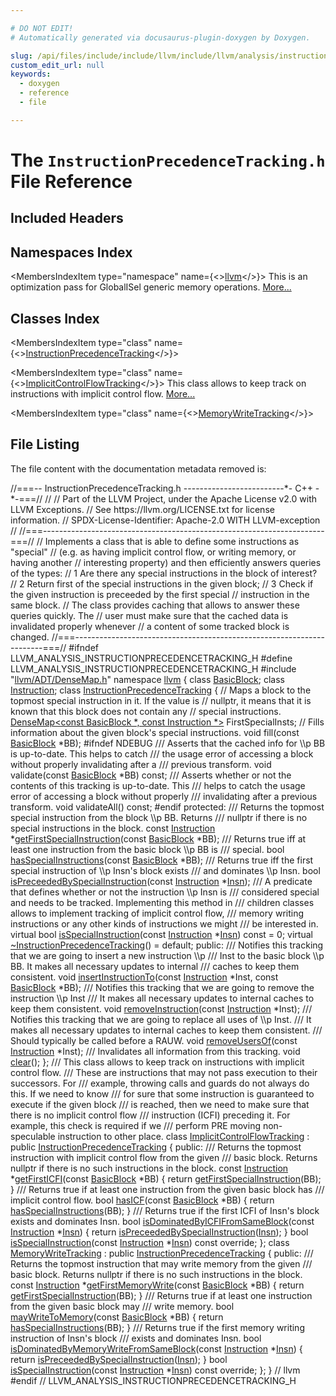 ```yaml
---

# DO NOT EDIT!
# Automatically generated via docusaurus-plugin-doxygen by Doxygen.

slug: /api/files/include/include/llvm/include/llvm/analysis/instructionprecedencetracking-h
custom_edit_url: null
keywords:
  - doxygen
  - reference
  - file

---
```





# The `InstructionPrecedenceTracking.h` File Reference

<DoxygenPage pluginConfig={pluginConfig}>



## Included Headers

<IncludesList>
<IncludesListItem
  filePath="llvm/ADT/DenseMap.h"
  permalink="/docs/api/files/include/include/llvm/include/llvm/adt/densemap-h"
  isLocal="true" />
</IncludesList>

## Namespaces Index

<MembersIndex>

<MembersIndexItem
  type="namespace"
  name={<><a href="/docs/api/namespaces/llvm">llvm</a></>}>
This is an optimization pass for GlobalISel generic memory operations. <a href="/docs/api/namespaces/llvm/#details">More...</a>
</MembersIndexItem>

</MembersIndex>

## Classes Index

<MembersIndex>

<MembersIndexItem
  type="class"
  name={<><a href="/docs/api/classes/llvm/instructionprecedencetracking">InstructionPrecedenceTracking</a></>}>
</MembersIndexItem>

<MembersIndexItem
  type="class"
  name={<><a href="/docs/api/classes/llvm/implicitcontrolflowtracking">ImplicitControlFlowTracking</a></>}>
This class allows to keep track on instructions with implicit control flow. <a href="/docs/api/classes/llvm/implicitcontrolflowtracking/#details">More...</a>
</MembersIndexItem>

<MembersIndexItem
  type="class"
  name={<><a href="/docs/api/classes/llvm/memorywritetracking">MemoryWriteTracking</a></>}>
</MembersIndexItem>

</MembersIndex>


## File Listing

The file content with the documentation metadata removed is:

<ProgramListing>

<Link id="l00001" /><CodeLine lineNumber="1"><span class="doxyHighlightComment">//===-- InstructionPrecedenceTracking.h -------------------------&#42;- C++ -&#42;-===//</span></CodeLine>
<Link id="l00002" /><CodeLine lineNumber="2"><span class="doxyHighlightComment">//</span></CodeLine>
<Link id="l00003" /><CodeLine lineNumber="3"><span class="doxyHighlightComment">// Part of the LLVM Project, under the Apache License v2.0 with LLVM Exceptions.</span></CodeLine>
<Link id="l00004" /><CodeLine lineNumber="4"><span class="doxyHighlightComment">// See https://llvm.org/LICENSE.txt for license information.</span></CodeLine>
<Link id="l00005" /><CodeLine lineNumber="5"><span class="doxyHighlightComment">// SPDX-License-Identifier: Apache-2.0 WITH LLVM-exception</span></CodeLine>
<Link id="l00006" /><CodeLine lineNumber="6"><span class="doxyHighlightComment">//</span></CodeLine>
<Link id="l00007" /><CodeLine lineNumber="7"><span class="doxyHighlightComment">//===----------------------------------------------------------------------===//</span></CodeLine>
<Link id="l00008" /><CodeLine lineNumber="8"><span class="doxyHighlightComment">// Implements a class that is able to define some instructions as &quot;special&quot;</span></CodeLine>
<Link id="l00009" /><CodeLine lineNumber="9"><span class="doxyHighlightComment">// (e.g. as having implicit control flow, or writing memory, or having another</span></CodeLine>
<Link id="l00010" /><CodeLine lineNumber="10"><span class="doxyHighlightComment">// interesting property) and then efficiently answers queries of the types:</span></CodeLine>
<Link id="l00011" /><CodeLine lineNumber="11"><span class="doxyHighlightComment">// 1 Are there any special instructions in the block of interest?</span></CodeLine>
<Link id="l00012" /><CodeLine lineNumber="12"><span class="doxyHighlightComment">// 2 Return first of the special instructions in the given block;</span></CodeLine>
<Link id="l00013" /><CodeLine lineNumber="13"><span class="doxyHighlightComment">// 3 Check if the given instruction is preceeded by the first special</span></CodeLine>
<Link id="l00014" /><CodeLine lineNumber="14"><span class="doxyHighlightComment">//    instruction in the same block.</span></CodeLine>
<Link id="l00015" /><CodeLine lineNumber="15"><span class="doxyHighlightComment">// The class provides caching that allows to answer these queries quickly. The</span></CodeLine>
<Link id="l00016" /><CodeLine lineNumber="16"><span class="doxyHighlightComment">// user must make sure that the cached data is invalidated properly whenever</span></CodeLine>
<Link id="l00017" /><CodeLine lineNumber="17"><span class="doxyHighlightComment">// a content of some tracked block is changed.</span></CodeLine>
<Link id="l00018" /><CodeLine lineNumber="18"><span class="doxyHighlightComment">//===----------------------------------------------------------------------===//</span></CodeLine>
<Link id="l00019" /><CodeLine lineNumber="19"></CodeLine>
<Link id="l00020" /><CodeLine lineNumber="20"><span class="doxyHighlightPreprocessor">#ifndef LLVM&#95;ANALYSIS&#95;INSTRUCTIONPRECEDENCETRACKING&#95;H</span></CodeLine>
<Link id="l00021" /><CodeLine lineNumber="21"><span class="doxyHighlightPreprocessor">#define LLVM&#95;ANALYSIS&#95;INSTRUCTIONPRECEDENCETRACKING&#95;H</span></CodeLine>
<Link id="l00022" /><CodeLine lineNumber="22"></CodeLine>
<Link id="l00023" /><CodeLine lineNumber="23"><span class="doxyHighlightPreprocessor">#include &quot;<a href="/docs/api/files/include/include/llvm/include/llvm/adt/densemap-h">llvm/ADT/DenseMap.h</a>&quot;</span></CodeLine>
<Link id="l00024" /><CodeLine lineNumber="24"></CodeLine>
<Link id="l00025" /><CodeLine lineNumber="25"><span class="doxyHighlightKeyword">namespace </span><span class="doxyHighlight"><a href="/docs/api/namespaces/llvm">llvm</a> &#123;</span></CodeLine>
<Link id="l00026" /><CodeLine lineNumber="26"></CodeLine>
<Link id="l00027" /><CodeLine lineNumber="27"><span class="doxyHighlightKeyword">class </span><span class="doxyHighlight"><a href="/docs/api/classes/llvm/basicblock">BasicBlock</a>;</span></CodeLine>
<Link id="l00028" /><CodeLine lineNumber="28"><span class="doxyHighlightKeyword">class </span><span class="doxyHighlight"><a href="/docs/api/classes/llvm/instruction">Instruction</a>;</span></CodeLine>
<Link id="l00029" /><CodeLine lineNumber="29"></CodeLine>
<Link id="l00030" /><CodeLine lineNumber="30" lineLink="/docs/api/classes/llvm/instructionprecedencetracking"><span class="doxyHighlightKeyword">class </span><span class="doxyHighlight"><a href="/docs/api/classes/llvm/instructionprecedencetracking">InstructionPrecedenceTracking</a> &#123;</span></CodeLine>
<Link id="l00031" /><CodeLine lineNumber="31"><span class="doxyHighlight">  </span><span class="doxyHighlightComment">// Maps a block to the topmost special instruction in it. If the value is</span></CodeLine>
<Link id="l00032" /><CodeLine lineNumber="32"><span class="doxyHighlight">  </span><span class="doxyHighlightComment">// nullptr, it means that it is known that this block does not contain any</span></CodeLine>
<Link id="l00033" /><CodeLine lineNumber="33"><span class="doxyHighlight">  </span><span class="doxyHighlightComment">// special instructions.</span></CodeLine>
<Link id="l00034" /><CodeLine lineNumber="34"><span class="doxyHighlight">  <a href="/docs/api/classes/llvm/densemap">DenseMap&lt;const BasicBlock &#42;, const Instruction &#42;&gt;</a> FirstSpecialInsts;</span></CodeLine>
<Link id="l00035" /><CodeLine lineNumber="35"></CodeLine>
<Link id="l00036" /><CodeLine lineNumber="36"><span class="doxyHighlight">  </span><span class="doxyHighlightComment">// Fills information about the given block&#39;s special instructions.</span></CodeLine>
<Link id="l00037" /><CodeLine lineNumber="37"><span class="doxyHighlight">  </span><span class="doxyHighlightKeywordType">void</span><span class="doxyHighlight"> fill(</span><span class="doxyHighlightKeyword">const</span><span class="doxyHighlight"> <a href="/docs/api/classes/llvm/basicblock">BasicBlock</a> &#42;BB);</span></CodeLine>
<Link id="l00038" /><CodeLine lineNumber="38"></CodeLine>
<Link id="l00039" /><CodeLine lineNumber="39"><span class="doxyHighlightPreprocessor">#ifndef NDEBUG</span></CodeLine>
<Link id="l00040" /><CodeLine lineNumber="40"><span class="doxyHighlightComment">  /// Asserts that the cached info for \\p BB is up-to-date. This helps to catch</span></CodeLine>
<Link id="l00041" /><CodeLine lineNumber="41"><span class="doxyHighlightComment">  /// the usage error of accessing a block without properly invalidating after a</span></CodeLine>
<Link id="l00042" /><CodeLine lineNumber="42"><span class="doxyHighlightComment">  /// previous transform.</span></CodeLine>
<Link id="l00043" /><CodeLine lineNumber="43"><span class="doxyHighlight">  </span><span class="doxyHighlightKeywordType">void</span><span class="doxyHighlight"> validate(</span><span class="doxyHighlightKeyword">const</span><span class="doxyHighlight"> <a href="/docs/api/classes/llvm/basicblock">BasicBlock</a> &#42;BB) </span><span class="doxyHighlightKeyword">const</span><span class="doxyHighlight">;</span></CodeLine>
<Link id="l00044" /><CodeLine lineNumber="44"></CodeLine>
<Link id="l00045" /><CodeLine lineNumber="45"><span class="doxyHighlightComment">  /// Asserts whether or not the contents of this tracking is up-to-date. This</span></CodeLine>
<Link id="l00046" /><CodeLine lineNumber="46"><span class="doxyHighlightComment">  /// helps to catch the usage error of accessing a block without properly</span></CodeLine>
<Link id="l00047" /><CodeLine lineNumber="47"><span class="doxyHighlightComment">  /// invalidating after a previous transform.</span></CodeLine>
<Link id="l00048" /><CodeLine lineNumber="48"><span class="doxyHighlight">  </span><span class="doxyHighlightKeywordType">void</span><span class="doxyHighlight"> validateAll() </span><span class="doxyHighlightKeyword">const</span><span class="doxyHighlight">;</span></CodeLine>
<Link id="l00049" /><CodeLine lineNumber="49"><span class="doxyHighlightPreprocessor">#endif</span></CodeLine>
<Link id="l00050" /><CodeLine lineNumber="50"></CodeLine>
<Link id="l00051" /><CodeLine lineNumber="51"><span class="doxyHighlightKeyword">protected</span><span class="doxyHighlight">:</span></CodeLine>
<Link id="l00052" /><CodeLine lineNumber="52"><span class="doxyHighlightComment">  /// Returns the topmost special instruction from the block \\p BB. Returns</span></CodeLine>
<Link id="l00053" /><CodeLine lineNumber="53"><span class="doxyHighlightComment">  /// nullptr if there is no special instructions in the block.</span></CodeLine>
<Link id="l00054" /><CodeLine lineNumber="54"><span class="doxyHighlight">  </span><span class="doxyHighlightKeyword">const</span><span class="doxyHighlight"> <a href="/docs/api/classes/llvm/instruction">Instruction</a> &#42;<a href="/docs/api/classes/llvm/instructionprecedencetracking/#ac2ef5d23f007e4ce8845300f1d2dbf1d">getFirstSpecialInstruction</a>(</span><span class="doxyHighlightKeyword">const</span><span class="doxyHighlight"> <a href="/docs/api/classes/llvm/basicblock">BasicBlock</a> &#42;BB);</span></CodeLine>
<Link id="l00055" /><CodeLine lineNumber="55"></CodeLine>
<Link id="l00056" /><CodeLine lineNumber="56"><span class="doxyHighlightComment">  /// Returns true iff at least one instruction from the basic block \\p BB is</span></CodeLine>
<Link id="l00057" /><CodeLine lineNumber="57"><span class="doxyHighlightComment">  /// special.</span></CodeLine>
<Link id="l00058" /><CodeLine lineNumber="58"><span class="doxyHighlight">  </span><span class="doxyHighlightKeywordType">bool</span><span class="doxyHighlight"> <a href="/docs/api/classes/llvm/instructionprecedencetracking/#adcd15c92b5dc613f2de577182e4e04d9">hasSpecialInstructions</a>(</span><span class="doxyHighlightKeyword">const</span><span class="doxyHighlight"> <a href="/docs/api/classes/llvm/basicblock">BasicBlock</a> &#42;BB);</span></CodeLine>
<Link id="l00059" /><CodeLine lineNumber="59"></CodeLine>
<Link id="l00060" /><CodeLine lineNumber="60"><span class="doxyHighlightComment">  /// Returns true iff the first special instruction of \\p Insn&#39;s block exists</span></CodeLine>
<Link id="l00061" /><CodeLine lineNumber="61"><span class="doxyHighlightComment">  /// and dominates \\p Insn.</span></CodeLine>
<Link id="l00062" /><CodeLine lineNumber="62"><span class="doxyHighlight">  </span><span class="doxyHighlightKeywordType">bool</span><span class="doxyHighlight"> <a href="/docs/api/classes/llvm/instructionprecedencetracking/#adeff4bfc41e787e8074a500fe3f2fbb7">isPreceededBySpecialInstruction</a>(</span><span class="doxyHighlightKeyword">const</span><span class="doxyHighlight"> <a href="/docs/api/classes/llvm/instruction">Instruction</a> &#42;<a href="/docs/api/files/lib/lib/target/lib/target/aarch64/aarch64mipeepholeopt-cpp/#a96d5dc120196819fbfbc257cba09b2aa">Insn</a>);</span></CodeLine>
<Link id="l00063" /><CodeLine lineNumber="63"></CodeLine>
<Link id="l00064" /><CodeLine lineNumber="64"><span class="doxyHighlightComment">  /// A predicate that defines whether or not the instruction \\p Insn is</span></CodeLine>
<Link id="l00065" /><CodeLine lineNumber="65"><span class="doxyHighlightComment">  /// considered special and needs to be tracked. Implementing this method in</span></CodeLine>
<Link id="l00066" /><CodeLine lineNumber="66"><span class="doxyHighlightComment">  /// children classes allows to implement tracking of implicit control flow,</span></CodeLine>
<Link id="l00067" /><CodeLine lineNumber="67"><span class="doxyHighlightComment">  /// memory writing instructions or any other kinds of instructions we might</span></CodeLine>
<Link id="l00068" /><CodeLine lineNumber="68"><span class="doxyHighlightComment">  /// be interested in.</span></CodeLine>
<Link id="l00069" /><CodeLine lineNumber="69" lineLink="/docs/api/classes/llvm/instructionprecedencetracking/#ad557cd72cd34de96e4d0bc67f4037643"><span class="doxyHighlight">  </span><span class="doxyHighlightKeyword">virtual</span><span class="doxyHighlight"> </span><span class="doxyHighlightKeywordType">bool</span><span class="doxyHighlight"> <a href="/docs/api/classes/llvm/instructionprecedencetracking/#ad557cd72cd34de96e4d0bc67f4037643">isSpecialInstruction</a>(</span><span class="doxyHighlightKeyword">const</span><span class="doxyHighlight"> <a href="/docs/api/classes/llvm/instruction">Instruction</a> &#42;<a href="/docs/api/files/lib/lib/target/lib/target/aarch64/aarch64mipeepholeopt-cpp/#a96d5dc120196819fbfbc257cba09b2aa">Insn</a>) </span><span class="doxyHighlightKeyword">const</span><span class="doxyHighlight"> = 0;</span></CodeLine>
<Link id="l00070" /><CodeLine lineNumber="70"></CodeLine>
<Link id="l00071" /><CodeLine lineNumber="71" lineLink="/docs/api/classes/llvm/instructionprecedencetracking/#a2ee2ec060b8eacc68f09075f6a53d323"><span class="doxyHighlight">  </span><span class="doxyHighlightKeyword">virtual</span><span class="doxyHighlight"> <a href="/docs/api/classes/llvm/instructionprecedencetracking/#a2ee2ec060b8eacc68f09075f6a53d323">~InstructionPrecedenceTracking</a>() = </span><span class="doxyHighlightKeywordFlow">default</span><span class="doxyHighlight">;</span></CodeLine>
<Link id="l00072" /><CodeLine lineNumber="72"></CodeLine>
<Link id="l00073" /><CodeLine lineNumber="73"><span class="doxyHighlightKeyword">public</span><span class="doxyHighlight">:</span></CodeLine>
<Link id="l00074" /><CodeLine lineNumber="74"><span class="doxyHighlightComment">  /// Notifies this tracking that we are going to insert a new instruction \\p</span></CodeLine>
<Link id="l00075" /><CodeLine lineNumber="75"><span class="doxyHighlightComment">  /// Inst to the basic block \\p BB. It makes all necessary updates to internal</span></CodeLine>
<Link id="l00076" /><CodeLine lineNumber="76"><span class="doxyHighlightComment">  /// caches to keep them consistent.</span></CodeLine>
<Link id="l00077" /><CodeLine lineNumber="77"><span class="doxyHighlight">  </span><span class="doxyHighlightKeywordType">void</span><span class="doxyHighlight"> <a href="/docs/api/classes/llvm/instructionprecedencetracking/#a34fd9bb2702922bd9ac7b4974a9cb4bb">insertInstructionTo</a>(</span><span class="doxyHighlightKeyword">const</span><span class="doxyHighlight"> <a href="/docs/api/classes/llvm/instruction">Instruction</a> &#42;Inst, </span><span class="doxyHighlightKeyword">const</span><span class="doxyHighlight"> <a href="/docs/api/classes/llvm/basicblock">BasicBlock</a> &#42;BB);</span></CodeLine>
<Link id="l00078" /><CodeLine lineNumber="78"></CodeLine>
<Link id="l00079" /><CodeLine lineNumber="79"><span class="doxyHighlightComment">  /// Notifies this tracking that we are going to remove the instruction \\p Inst</span></CodeLine>
<Link id="l00080" /><CodeLine lineNumber="80"><span class="doxyHighlightComment">  /// It makes all necessary updates to internal caches to keep them consistent.</span></CodeLine>
<Link id="l00081" /><CodeLine lineNumber="81"><span class="doxyHighlight">  </span><span class="doxyHighlightKeywordType">void</span><span class="doxyHighlight"> <a href="/docs/api/classes/llvm/instructionprecedencetracking/#a614d4e92df83b9df2bac960e656fb722">removeInstruction</a>(</span><span class="doxyHighlightKeyword">const</span><span class="doxyHighlight"> <a href="/docs/api/classes/llvm/instruction">Instruction</a> &#42;Inst);</span></CodeLine>
<Link id="l00082" /><CodeLine lineNumber="82"></CodeLine>
<Link id="l00083" /><CodeLine lineNumber="83"><span class="doxyHighlightComment">  /// Notifies this tracking that we are going to replace all uses of \\p Inst.</span></CodeLine>
<Link id="l00084" /><CodeLine lineNumber="84"><span class="doxyHighlightComment">  /// It makes all necessary updates to internal caches to keep them consistent.</span></CodeLine>
<Link id="l00085" /><CodeLine lineNumber="85"><span class="doxyHighlightComment">  /// Should typically be called before a RAUW.</span></CodeLine>
<Link id="l00086" /><CodeLine lineNumber="86"><span class="doxyHighlight">  </span><span class="doxyHighlightKeywordType">void</span><span class="doxyHighlight"> <a href="/docs/api/classes/llvm/instructionprecedencetracking/#a2dd8fd10b417c6205bd128a3c660df4b">removeUsersOf</a>(</span><span class="doxyHighlightKeyword">const</span><span class="doxyHighlight"> <a href="/docs/api/classes/llvm/instruction">Instruction</a> &#42;Inst);</span></CodeLine>
<Link id="l00087" /><CodeLine lineNumber="87"></CodeLine>
<Link id="l00088" /><CodeLine lineNumber="88"><span class="doxyHighlightComment">  /// Invalidates all information from this tracking.</span></CodeLine>
<Link id="l00089" /><CodeLine lineNumber="89"><span class="doxyHighlight">  </span><span class="doxyHighlightKeywordType">void</span><span class="doxyHighlight"> <a href="/docs/api/classes/llvm/instructionprecedencetracking/#a19812b1271dc020c7338dc52ba36c46e">clear</a>();</span></CodeLine>
<Link id="l00090" /><CodeLine lineNumber="90"><span class="doxyHighlight">&#125;;</span></CodeLine>
<Link id="l00091" /><CodeLine lineNumber="91"></CodeLine>
<Link id="l00092" /><CodeLine lineNumber="92"><span class="doxyHighlightComment">/// This class allows to keep track on instructions with implicit control flow.</span></CodeLine>
<Link id="l00093" /><CodeLine lineNumber="93"><span class="doxyHighlightComment">/// These are instructions that may not pass execution to their successors. For</span></CodeLine>
<Link id="l00094" /><CodeLine lineNumber="94"><span class="doxyHighlightComment">/// example, throwing calls and guards do not always do this. If we need to know</span></CodeLine>
<Link id="l00095" /><CodeLine lineNumber="95"><span class="doxyHighlightComment">/// for sure that some instruction is guaranteed to execute if the given block</span></CodeLine>
<Link id="l00096" /><CodeLine lineNumber="96"><span class="doxyHighlightComment">/// is reached, then we need to make sure that there is no implicit control flow</span></CodeLine>
<Link id="l00097" /><CodeLine lineNumber="97"><span class="doxyHighlightComment">/// instruction (ICFI) preceding it. For example, this check is required if we</span></CodeLine>
<Link id="l00098" /><CodeLine lineNumber="98"><span class="doxyHighlightComment">/// perform PRE moving non-speculable instruction to other place.</span></CodeLine>
<Link id="l00099" /><CodeLine lineNumber="99" lineLink="/docs/api/classes/llvm/implicitcontrolflowtracking"><span class="doxyHighlightKeyword">class </span><span class="doxyHighlight"><a href="/docs/api/classes/llvm/implicitcontrolflowtracking">ImplicitControlFlowTracking</a> : </span><span class="doxyHighlightKeyword">public</span><span class="doxyHighlight"> <a href="/docs/api/classes/llvm/instructionprecedencetracking">InstructionPrecedenceTracking</a> &#123;</span></CodeLine>
<Link id="l00100" /><CodeLine lineNumber="100"><span class="doxyHighlightKeyword">public</span><span class="doxyHighlight">:</span></CodeLine>
<Link id="l00101" /><CodeLine lineNumber="101"><span class="doxyHighlightComment">  /// Returns the topmost instruction with implicit control flow from the given</span></CodeLine>
<Link id="l00102" /><CodeLine lineNumber="102"><span class="doxyHighlightComment">  /// basic block. Returns nullptr if there is no such instructions in the block.</span></CodeLine>
<Link id="l00103" /><CodeLine lineNumber="103" lineLink="/docs/api/classes/llvm/implicitcontrolflowtracking/#a462bb685cd45aed006cc467ccbcacd62"><span class="doxyHighlight">  </span><span class="doxyHighlightKeyword">const</span><span class="doxyHighlight"> <a href="/docs/api/classes/llvm/instruction">Instruction</a> &#42;<a href="/docs/api/classes/llvm/implicitcontrolflowtracking/#a462bb685cd45aed006cc467ccbcacd62">getFirstICFI</a>(</span><span class="doxyHighlightKeyword">const</span><span class="doxyHighlight"> <a href="/docs/api/classes/llvm/basicblock">BasicBlock</a> &#42;BB) &#123;</span></CodeLine>
<Link id="l00104" /><CodeLine lineNumber="104"><span class="doxyHighlight">    </span><span class="doxyHighlightKeywordFlow">return</span><span class="doxyHighlight"> <a href="/docs/api/classes/llvm/instructionprecedencetracking/#ac2ef5d23f007e4ce8845300f1d2dbf1d">getFirstSpecialInstruction</a>(BB);</span></CodeLine>
<Link id="l00105" /><CodeLine lineNumber="105"><span class="doxyHighlight">  &#125;</span></CodeLine>
<Link id="l00106" /><CodeLine lineNumber="106"></CodeLine>
<Link id="l00107" /><CodeLine lineNumber="107"><span class="doxyHighlightComment">  /// Returns true if at least one instruction from the given basic block has</span></CodeLine>
<Link id="l00108" /><CodeLine lineNumber="108"><span class="doxyHighlightComment">  /// implicit control flow.</span></CodeLine>
<Link id="l00109" /><CodeLine lineNumber="109" lineLink="/docs/api/classes/llvm/implicitcontrolflowtracking/#acbe6442a02a15b138ff870eeeb6da50b"><span class="doxyHighlight">  </span><span class="doxyHighlightKeywordType">bool</span><span class="doxyHighlight"> <a href="/docs/api/classes/llvm/implicitcontrolflowtracking/#acbe6442a02a15b138ff870eeeb6da50b">hasICF</a>(</span><span class="doxyHighlightKeyword">const</span><span class="doxyHighlight"> <a href="/docs/api/classes/llvm/basicblock">BasicBlock</a> &#42;BB) &#123;</span></CodeLine>
<Link id="l00110" /><CodeLine lineNumber="110"><span class="doxyHighlight">    </span><span class="doxyHighlightKeywordFlow">return</span><span class="doxyHighlight"> <a href="/docs/api/classes/llvm/instructionprecedencetracking/#adcd15c92b5dc613f2de577182e4e04d9">hasSpecialInstructions</a>(BB);</span></CodeLine>
<Link id="l00111" /><CodeLine lineNumber="111"><span class="doxyHighlight">  &#125;</span></CodeLine>
<Link id="l00112" /><CodeLine lineNumber="112"></CodeLine>
<Link id="l00113" /><CodeLine lineNumber="113"><span class="doxyHighlightComment">  /// Returns true if the first ICFI of Insn&#39;s block exists and dominates Insn.</span></CodeLine>
<Link id="l00114" /><CodeLine lineNumber="114" lineLink="/docs/api/classes/llvm/implicitcontrolflowtracking/#a6680bd71c9d15033f99c787b50d09e47"><span class="doxyHighlight">  </span><span class="doxyHighlightKeywordType">bool</span><span class="doxyHighlight"> <a href="/docs/api/classes/llvm/implicitcontrolflowtracking/#a6680bd71c9d15033f99c787b50d09e47">isDominatedByICFIFromSameBlock</a>(</span><span class="doxyHighlightKeyword">const</span><span class="doxyHighlight"> <a href="/docs/api/classes/llvm/instruction">Instruction</a> &#42;<a href="/docs/api/files/lib/lib/target/lib/target/aarch64/aarch64mipeepholeopt-cpp/#a96d5dc120196819fbfbc257cba09b2aa">Insn</a>) &#123;</span></CodeLine>
<Link id="l00115" /><CodeLine lineNumber="115"><span class="doxyHighlight">    </span><span class="doxyHighlightKeywordFlow">return</span><span class="doxyHighlight"> <a href="/docs/api/classes/llvm/instructionprecedencetracking/#adeff4bfc41e787e8074a500fe3f2fbb7">isPreceededBySpecialInstruction</a>(<a href="/docs/api/files/lib/lib/target/lib/target/aarch64/aarch64mipeepholeopt-cpp/#a96d5dc120196819fbfbc257cba09b2aa">Insn</a>);</span></CodeLine>
<Link id="l00116" /><CodeLine lineNumber="116"><span class="doxyHighlight">  &#125;</span></CodeLine>
<Link id="l00117" /><CodeLine lineNumber="117"></CodeLine>
<Link id="l00118" /><CodeLine lineNumber="118"><span class="doxyHighlight">  </span><span class="doxyHighlightKeywordType">bool</span><span class="doxyHighlight"> <a href="/docs/api/classes/llvm/implicitcontrolflowtracking/#ae08e452a5b7166504b29a1d9140e4525">isSpecialInstruction</a>(</span><span class="doxyHighlightKeyword">const</span><span class="doxyHighlight"> <a href="/docs/api/classes/llvm/instruction">Instruction</a> &#42;<a href="/docs/api/files/lib/lib/target/lib/target/aarch64/aarch64mipeepholeopt-cpp/#a96d5dc120196819fbfbc257cba09b2aa">Insn</a>) </span><span class="doxyHighlightKeyword">const override</span><span class="doxyHighlight">;</span></CodeLine>
<Link id="l00119" /><CodeLine lineNumber="119"><span class="doxyHighlight">&#125;;</span></CodeLine>
<Link id="l00120" /><CodeLine lineNumber="120"></CodeLine>
<Link id="l00121" /><CodeLine lineNumber="121" lineLink="/docs/api/classes/llvm/memorywritetracking"><span class="doxyHighlightKeyword">class </span><span class="doxyHighlight"><a href="/docs/api/classes/llvm/memorywritetracking">MemoryWriteTracking</a> : </span><span class="doxyHighlightKeyword">public</span><span class="doxyHighlight"> <a href="/docs/api/classes/llvm/instructionprecedencetracking">InstructionPrecedenceTracking</a> &#123;</span></CodeLine>
<Link id="l00122" /><CodeLine lineNumber="122"><span class="doxyHighlightKeyword">public</span><span class="doxyHighlight">:</span></CodeLine>
<Link id="l00123" /><CodeLine lineNumber="123"><span class="doxyHighlightComment">  /// Returns the topmost instruction that may write memory from the given</span></CodeLine>
<Link id="l00124" /><CodeLine lineNumber="124"><span class="doxyHighlightComment">  /// basic block. Returns nullptr if there is no such instructions in the block.</span></CodeLine>
<Link id="l00125" /><CodeLine lineNumber="125" lineLink="/docs/api/classes/llvm/memorywritetracking/#af0b69a5d42b625148101e8fdd653ebee"><span class="doxyHighlight">  </span><span class="doxyHighlightKeyword">const</span><span class="doxyHighlight"> <a href="/docs/api/classes/llvm/instruction">Instruction</a> &#42;<a href="/docs/api/classes/llvm/memorywritetracking/#af0b69a5d42b625148101e8fdd653ebee">getFirstMemoryWrite</a>(</span><span class="doxyHighlightKeyword">const</span><span class="doxyHighlight"> <a href="/docs/api/classes/llvm/basicblock">BasicBlock</a> &#42;BB) &#123;</span></CodeLine>
<Link id="l00126" /><CodeLine lineNumber="126"><span class="doxyHighlight">    </span><span class="doxyHighlightKeywordFlow">return</span><span class="doxyHighlight"> <a href="/docs/api/classes/llvm/instructionprecedencetracking/#ac2ef5d23f007e4ce8845300f1d2dbf1d">getFirstSpecialInstruction</a>(BB);</span></CodeLine>
<Link id="l00127" /><CodeLine lineNumber="127"><span class="doxyHighlight">  &#125;</span></CodeLine>
<Link id="l00128" /><CodeLine lineNumber="128"></CodeLine>
<Link id="l00129" /><CodeLine lineNumber="129"><span class="doxyHighlightComment">  /// Returns true if at least one instruction from the given basic block may</span></CodeLine>
<Link id="l00130" /><CodeLine lineNumber="130"><span class="doxyHighlightComment">  /// write memory.</span></CodeLine>
<Link id="l00131" /><CodeLine lineNumber="131" lineLink="/docs/api/classes/llvm/memorywritetracking/#a2cb3fb44d23476159e627032e6fd9d42"><span class="doxyHighlight">  </span><span class="doxyHighlightKeywordType">bool</span><span class="doxyHighlight"> <a href="/docs/api/classes/llvm/memorywritetracking/#a2cb3fb44d23476159e627032e6fd9d42">mayWriteToMemory</a>(</span><span class="doxyHighlightKeyword">const</span><span class="doxyHighlight"> <a href="/docs/api/classes/llvm/basicblock">BasicBlock</a> &#42;BB) &#123;</span></CodeLine>
<Link id="l00132" /><CodeLine lineNumber="132"><span class="doxyHighlight">    </span><span class="doxyHighlightKeywordFlow">return</span><span class="doxyHighlight"> <a href="/docs/api/classes/llvm/instructionprecedencetracking/#adcd15c92b5dc613f2de577182e4e04d9">hasSpecialInstructions</a>(BB);</span></CodeLine>
<Link id="l00133" /><CodeLine lineNumber="133"><span class="doxyHighlight">  &#125;</span></CodeLine>
<Link id="l00134" /><CodeLine lineNumber="134"></CodeLine>
<Link id="l00135" /><CodeLine lineNumber="135"><span class="doxyHighlightComment">  /// Returns true if the first memory writing instruction of Insn&#39;s block</span></CodeLine>
<Link id="l00136" /><CodeLine lineNumber="136"><span class="doxyHighlightComment">  /// exists and dominates Insn.</span></CodeLine>
<Link id="l00137" /><CodeLine lineNumber="137" lineLink="/docs/api/classes/llvm/memorywritetracking/#a43d110285c732a61a66f2c91a6f02d2f"><span class="doxyHighlight">  </span><span class="doxyHighlightKeywordType">bool</span><span class="doxyHighlight"> <a href="/docs/api/classes/llvm/memorywritetracking/#a43d110285c732a61a66f2c91a6f02d2f">isDominatedByMemoryWriteFromSameBlock</a>(</span><span class="doxyHighlightKeyword">const</span><span class="doxyHighlight"> <a href="/docs/api/classes/llvm/instruction">Instruction</a> &#42;<a href="/docs/api/files/lib/lib/target/lib/target/aarch64/aarch64mipeepholeopt-cpp/#a96d5dc120196819fbfbc257cba09b2aa">Insn</a>) &#123;</span></CodeLine>
<Link id="l00138" /><CodeLine lineNumber="138"><span class="doxyHighlight">    </span><span class="doxyHighlightKeywordFlow">return</span><span class="doxyHighlight"> <a href="/docs/api/classes/llvm/instructionprecedencetracking/#adeff4bfc41e787e8074a500fe3f2fbb7">isPreceededBySpecialInstruction</a>(<a href="/docs/api/files/lib/lib/target/lib/target/aarch64/aarch64mipeepholeopt-cpp/#a96d5dc120196819fbfbc257cba09b2aa">Insn</a>);</span></CodeLine>
<Link id="l00139" /><CodeLine lineNumber="139"><span class="doxyHighlight">  &#125;</span></CodeLine>
<Link id="l00140" /><CodeLine lineNumber="140"></CodeLine>
<Link id="l00141" /><CodeLine lineNumber="141"><span class="doxyHighlight">  </span><span class="doxyHighlightKeywordType">bool</span><span class="doxyHighlight"> <a href="/docs/api/classes/llvm/memorywritetracking/#ad4c4277cbea86cbea61789fa5b98d1ba">isSpecialInstruction</a>(</span><span class="doxyHighlightKeyword">const</span><span class="doxyHighlight"> <a href="/docs/api/classes/llvm/instruction">Instruction</a> &#42;<a href="/docs/api/files/lib/lib/target/lib/target/aarch64/aarch64mipeepholeopt-cpp/#a96d5dc120196819fbfbc257cba09b2aa">Insn</a>) </span><span class="doxyHighlightKeyword">const override</span><span class="doxyHighlight">;</span></CodeLine>
<Link id="l00142" /><CodeLine lineNumber="142"><span class="doxyHighlight">&#125;;</span></CodeLine>
<Link id="l00143" /><CodeLine lineNumber="143"></CodeLine>
<Link id="l00144" /><CodeLine lineNumber="144"><span class="doxyHighlight">&#125; </span><span class="doxyHighlightComment">// llvm</span></CodeLine>
<Link id="l00145" /><CodeLine lineNumber="145"></CodeLine>
<Link id="l00146" /><CodeLine lineNumber="146"><span class="doxyHighlightPreprocessor">#endif </span><span class="doxyHighlightComment">// LLVM&#95;ANALYSIS&#95;INSTRUCTIONPRECEDENCETRACKING&#95;H</span></CodeLine>

</ProgramListing>


</DoxygenPage>
